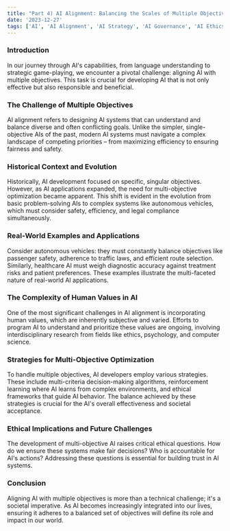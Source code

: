 ```yaml
---
title: "Part 4) AI Alignment: Balancing the Scales of Multiple Objectives"
date: '2023-12-27'
tags: ['AI', 'AI Alignment', 'AI Strategy', 'AI Governance', 'AI Ethics', 'AI Policy', 'AI Safety', 'AI Risk', 'AI Regulation', 'AI Law', 'AI Politics', 'AI Economics', 'AI Philosophy', 'AI Alignment Problem', 'AI Alignment Solutions', 'AI Alignment Strategies', 'AI Alignment Approaches', 'AI Alignment Frameworks', 'AI Alignment Techniques', 'AI Alignment Methods', 'AI Alignment Research', 'AI Alignment Theory', 'AI Alignment Challenges', 'AI Alignment Applications', 'AI Alignment Tools', 'AI Alignment Models', 'AI Alignment Metrics', 'AI Alignment Me']
---
```


### Introduction

In our journey through AI's capabilities, from language understanding to strategic game-playing, we encounter a pivotal challenge: aligning AI with multiple objectives. This task is crucial for developing AI that is not only effective but also responsible and beneficial.

### The Challenge of Multiple Objectives

AI alignment refers to designing AI systems that can understand and balance diverse and often conflicting goals. Unlike the simpler, single-objective AIs of the past, modern AI systems must navigate a complex landscape of competing priorities – from maximizing efficiency to ensuring fairness and safety.

### Historical Context and Evolution

Historically, AI development focused on specific, singular objectives. However, as AI applications expanded, the need for multi-objective optimization became apparent. This shift is evident in the evolution from basic problem-solving AIs to complex systems like autonomous vehicles, which must consider safety, efficiency, and legal compliance simultaneously.

### Real-World Examples and Applications

Consider autonomous vehicles: they must constantly balance objectives like passenger safety, adherence to traffic laws, and efficient route selection. Similarly, healthcare AI must weigh diagnostic accuracy against treatment risks and patient preferences. These examples illustrate the multi-faceted nature of real-world AI applications.

### The Complexity of Human Values in AI

One of the most significant challenges in AI alignment is incorporating human values, which are inherently subjective and varied. Efforts to program AI to understand and prioritize these values are ongoing, involving interdisciplinary research from fields like ethics, psychology, and computer science.

### Strategies for Multi-Objective Optimization

To handle multiple objectives, AI developers employ various strategies. These include multi-criteria decision-making algorithms, reinforcement learning where AI learns from complex environments, and ethical frameworks that guide AI behavior. The balance achieved by these strategies is crucial for the AI's overall effectiveness and societal acceptance.

### Ethical Implications and Future Challenges

The development of multi-objective AI raises critical ethical questions. How do we ensure these systems make fair decisions? Who is accountable for AI's actions? Addressing these questions is essential for building trust in AI systems.

### Conclusion

Aligning AI with multiple objectives is more than a technical challenge; it's a societal imperative. As AI becomes increasingly integrated into our lives, ensuring it adheres to a balanced set of objectives will define its role and impact in our world.